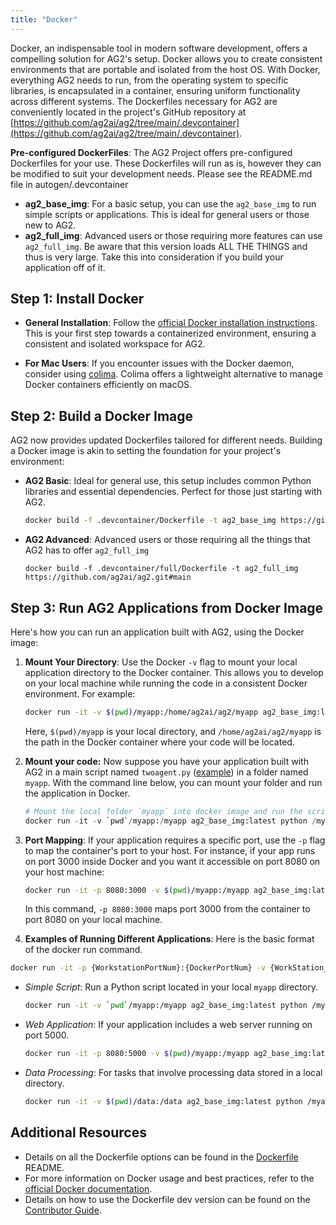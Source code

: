 ```yaml
---
title: "Docker"
---
```


Docker, an indispensable tool in modern software development, offers a compelling solution for AG2's setup. Docker allows you to create consistent environments that are portable and isolated from the host OS. With Docker, everything AG2 needs to run, from the operating system to specific libraries, is encapsulated in a container, ensuring uniform functionality across different systems. The Dockerfiles necessary for AG2 are conveniently located in the project's GitHub repository at [https://github.com/ag2ai/ag2/tree/main/.devcontainer](https://github.com/ag2ai/ag2/tree/main/.devcontainer).

**Pre-configured DockerFiles**: The AG2 Project offers pre-configured Dockerfiles for your use. These Dockerfiles will run as is, however they can be modified to suit your development needs. Please see the README.md file in autogen/.devcontainer

- **ag2_base_img**: For a basic setup, you can use the `ag2_base_img` to run simple scripts or applications. This is ideal for general users or those new to AG2.
- **ag2_full_img**: Advanced users or those requiring more features can use `ag2_full_img`. Be aware that this version loads ALL THE THINGS and thus is very large. Take this into consideration if you build your application off of it.

## Step 1: Install Docker

- **General Installation**: Follow the [official Docker installation instructions](https://docs.docker.com/get-docker/). This is your first step towards a containerized environment, ensuring a consistent and isolated workspace for AG2.

- **For Mac Users**: If you encounter issues with the Docker daemon, consider using [colima](https://smallsharpsoftwaretools.com/tutorials/use-colima-to-run-docker-containers-on-macos/). Colima offers a lightweight alternative to manage Docker containers efficiently on macOS.

## Step 2: Build a Docker Image

AG2 now provides updated Dockerfiles tailored for different needs. Building a Docker image is akin to setting the foundation for your project's environment:

- **AG2 Basic**: Ideal for general use, this setup includes common Python libraries and essential dependencies. Perfect for those just starting with AG2.

  ```bash
  docker build -f .devcontainer/Dockerfile -t ag2_base_img https://github.com/ag2ai/ag2.git#main
  ```

- **AG2 Advanced**: Advanced users or those requiring all the things that AG2 has to offer `ag2_full_img`

  ```
  docker build -f .devcontainer/full/Dockerfile -t ag2_full_img https://github.com/ag2ai/ag2.git#main
  ```

## Step 3: Run AG2 Applications from Docker Image

Here's how you can run an application built with AG2, using the Docker image:

1. **Mount Your Directory**: Use the Docker `-v` flag to mount your local application directory to the Docker container. This allows you to develop on your local machine while running the code in a consistent Docker environment. For example:

   ```bash
   docker run -it -v $(pwd)/myapp:/home/ag2ai/ag2/myapp ag2_base_img:latest python /home/ag2ai/ag2/myapp/main.py
   ```

   Here, `$(pwd)/myapp` is your local directory, and `/home/ag2ai/ag2/myapp` is the path in the Docker container where your code will be located.

2. **Mount your code:** Now suppose you have your application built with AG2 in a main script named `twoagent.py` ([example](https://github.com/ag2ai/ag2/blob/main/test/twoagent.py)) in a folder named `myapp`. With the command line below, you can mount your folder and run the application in Docker.

   ```python
   # Mount the local folder `myapp` into docker image and run the script named "twoagent.py" in the docker.
   docker run -it -v `pwd`/myapp:/myapp ag2_base_img:latest python /myapp/main_twoagent.py
   ```

3. **Port Mapping**: If your application requires a specific port, use the `-p` flag to map the container's port to your host. For instance, if your app runs on port 3000 inside Docker and you want it accessible on port 8080 on your host machine:

   ```bash
   docker run -it -p 8080:3000 -v $(pwd)/myapp:/myapp ag2_base_img:latest python /myapp
   ```

   In this command, `-p 8080:3000` maps port 3000 from the container to port 8080 on your local machine.

4. **Examples of Running Different Applications**: Here is the basic format of the docker run command.

```bash
docker run -it -p {WorkstationPortNum}:{DockerPortNum} -v {WorkStation_Dir}:{Docker_DIR} {name_of_the_image} {bash/python} {Docker_path_to_script_to_execute}
```

- _Simple Script_: Run a Python script located in your local `myapp` directory.

  ```bash
  docker run -it -v `pwd`/myapp:/myapp ag2_base_img:latest python /myapp/my_script.py
  ```

- _Web Application_: If your application includes a web server running on port 5000.

  ```bash
  docker run -it -p 8080:5000 -v $(pwd)/myapp:/myapp ag2_base_img:latest
  ```

- _Data Processing_: For tasks that involve processing data stored in a local directory.

  ```bash
  docker run -it -v $(pwd)/data:/data ag2_base_img:latest python /myapp/process_data.py
  ```

## Additional Resources

- Details on all the Dockerfile options can be found in the [Dockerfile](https://github.com/ag2ai/ag2/blob/main/.devcontainer/README.md) README.
- For more information on Docker usage and best practices, refer to the [official Docker documentation](https://docs.docker.com).
- Details on how to use the Dockerfile dev version can be found on the [Contributor Guide](/docs/contributor-guide/docker).
